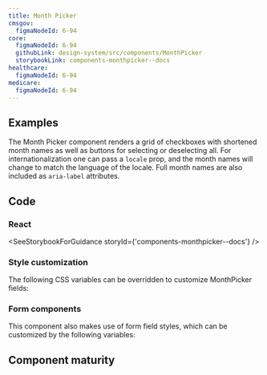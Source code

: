 ```yaml
---
title: Month Picker
cmsgov:
  figmaNodeId: 6-94
core:
  figmaNodeId: 6-94
  githubLink: design-system/src/components/MonthPicker
  storybookLink: components-monthpicker--docs
healthcare:
  figmaNodeId: 6-94
medicare:
  figmaNodeId: 6-94
---
```


## Examples

The Month Picker component renders a grid of checkboxes with shortened month names as well as buttons for selecting or deselecting all. For internationalization one can pass a `locale` prop, and the month names will change to match the language of the locale. Full month names are also included as `aria-label` attributes.

<StorybookExample componentName="monthPicker" storyId="components-monthpicker--default" />

## Code

### React

<SeeStorybookForGuidance storyId={'components-monthpicker--docs'} />

### Style customization

The following CSS variables can be overridden to customize MonthPicker fields:

<ComponentThemeOptions componentname="choice" />

### Form components

This component also makes use of form field styles, which can be customized by the following variables:

<ComponentThemeOptions componentname="form" />

## Component maturity

<MaturityChecklist
  a11yStandards={true}
  color={true}
  forcedColors={true}
  screenReaders={true}
  keyboardNavigable={true}
  storybook={true}
  responsive={true}
  spanish={true}
  completeUiKit={false}
  responsiveUiKit={false}
  tokensInCode={true}
  tokensInSketch={true}
/>
